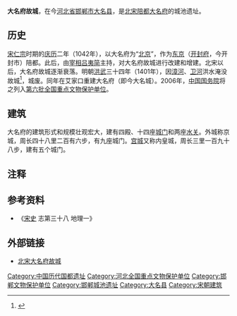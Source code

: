 {{文物保护单位
| 级别 = 全国
| 名称 = 大名府故城
| 编号 = 6-20
| 分类 = 古遗址
| 时代 = [[宋朝|宋]]
| 所在 = [[河北省|河北省]][[大名县|大名县]]
| 登录 = 2006年
| Cat = 河北全国重点文物保护单位
}}
'''大名府故城'''，在今[[河北省|河北省]][[邯郸市|邯郸市]][[大名县|大名县]]，是[[北宋|北宋]][[陪都|陪都]][[大名府|大名府]]的城池遗址。

== 历史 ==

[[宋仁宗|宋仁宗]]时期的[[庆历|庆历]]二年（1042年），以大名府为“[[北京|北京]]”，作为[[东京|东京]]（[[开封府|开封府]]，今开封市）陪都。此后，由[[宰相|宰相]][[吕夷简|吕夷简]]主持，对大名府故城进行改建和增建。北宋以后，大名府故城逐渐衰落。明朝[[洪武|洪武]]三十四年（1401年），因[[漳河|漳河]]、[[卫河|卫河]]洪水淹没故城<ref>{{Cite web |url=http://culture.people.com.cn/GB/22219/5842893.html |title=河北将开发“北京大名府” |accessdate=2013-09-25 |author=记者：吕国庆 |date=2007年6月9日 |work=责任编辑：赵纲 |publisher=人民网，来源：新华社 |language=Zh-hans |archive-date=2020-04-18 |archive-url=https://web.archive.org/web/20200418115349/http://culture.people.com.cn/GB/22219/5842893.html |dead-url=no }}</ref>，城废。同年在艾家口重建大名府（即今大名城）。2006年，[[中华人民共和国国务院|中国国务院]]将之列入[[第六批全国重点文物保护单位|第六批全国重点文物保护单位]]。

== 建筑 ==

大名府的建筑形式和规模壮观宏大，建有四殿、十四座[[城门|城门]]和两座[[水关|水关]]。外城称京城，周长四十八里二百有六步，有九座城门。[[宫城|宫城]]又称内皇城，周长三里一百九十八步，建有五个城门。

== 注释 ==

<references/>

== 参考资料 ==

*《[[宋史|宋史]] 志第三十八 地理一》

== 外部链接 ==
*[http://www.dmzh.net/Item/Show.asp?d=2047&m=1 北宋大名府故城] {{Wayback|url=http://www.dmzh.net/Item/Show.asp?d=2047&m=1 |date=20130927171035 }}

{{中国都城}}
{{河北全国重点文物保护单位}}
{{邯郸市历代故城及考古遗址}}


[[Category:中国历代国都遗址|Category:中国历代国都遗址]]
[[Category:河北全国重点文物保护单位|Category:河北全国重点文物保护单位]]
[[Category:邯郸文物保护单位|Category:邯郸文物保护单位]]
[[Category:邯郸城池遗址|Category:邯郸城池遗址]]
[[Category:大名县|Category:大名县]]
[[Category:宋朝建筑|Category:宋朝建筑]]